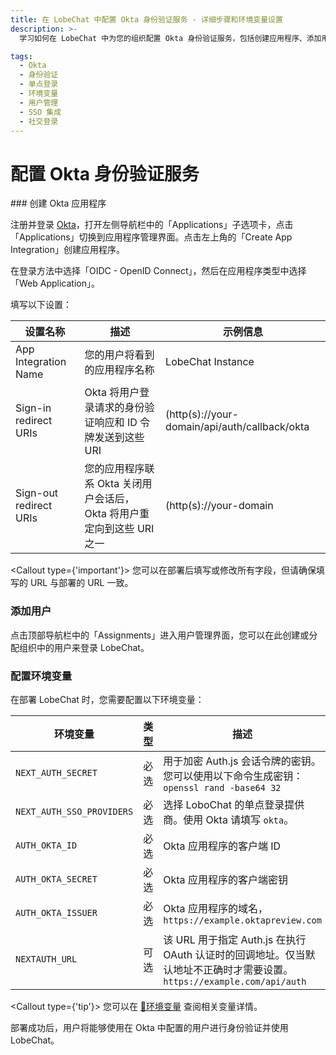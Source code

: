```yaml
---
title: 在 LobeChat 中配置 Okta 身份验证服务 - 详细步骤和环境变量设置
description: >-
  学习如何在 LobeChat 中为您的组织配置 Okta 身份验证服务，包括创建应用程序、添加用户和配置环境变量等。

tags:
  - Okta
  - 身份验证
  - 单点登录
  - 环境变量
  - 用户管理
  - SSO 集成
  - 社交登录
---
```


# 配置 Okta 身份验证服务

<Steps>
  ### 创建 Okta 应用程序

  注册并登录 [Okta][okta-client-page]，打开左侧导航栏中的「Applications」子选项卡，点击「Applications」切换到应用程序管理界面。点击左上角的「Create App Integration」创建应用程序。

  在登录方法中选择「OIDC - OpenID Connect」，然后在应用程序类型中选择「Web Application」。

  填写以下设置：

  | 设置名称                   | 描述                                          | 示例信息                                          |
  | ---------------------- | ------------------------------------------- | --------------------------------------------- |
  | App Integration Name   | 您的用户将看到的应用程序名称                              | LobeChat Instance                             |
  | Sign-in redirect URIs  | Okta 将用户登录请求的身份验证响应和 ID 令牌发送到这些 URI         | (http(s)://your-domain/api/auth/callback/okta |
  | Sign-out redirect URIs | 您的应用程序联系 Okta 关闭用户会话后，Okta 将用户重定向到这些 URI 之一 | (http(s)://your-domain                        |

  <Callout type={'important'}>
    您可以在部署后填写或修改所有字段，但请确保填写的 URL 与部署的 URL 一致。
  </Callout>

  ### 添加用户

  点击顶部导航栏中的「Assignments」进入用户管理界面，您可以在此创建或分配组织中的用户来登录 LobeChat。

  ### 配置环境变量

  在部署 LobeChat 时，您需要配置以下环境变量：

  | 环境变量                      | 类型 | 描述                                                                                   |
  | ------------------------- | -- | ------------------------------------------------------------------------------------ |
  | `NEXT_AUTH_SECRET`        | 必选 | 用于加密 Auth.js 会话令牌的密钥。您可以使用以下命令生成密钥：`openssl rand -base64 32`                         |
  | `NEXT_AUTH_SSO_PROVIDERS` | 必选 | 选择 LoboChat 的单点登录提供商。使用 Okta 请填写 `okta`。                                             |
  | `AUTH_OKTA_ID`            | 必选 | Okta 应用程序的客户端 ID                                                                     |
  | `AUTH_OKTA_SECRET`        | 必选 | Okta 应用程序的客户端密钥                                                                      |
  | `AUTH_OKTA_ISSUER`        | 必选 | Okta 应用程序的域名，`https://example.oktapreview.com`                                       |
  | `NEXTAUTH_URL`            | 可选 | 该 URL 用于指定 Auth.js 在执行 OAuth 认证时的回调地址。仅当默认地址不正确时才需要设置。`https://example.com/api/auth` |

  <Callout type={'tip'}>
    您可以在 [📘环境变量](/zh/docs/self-hosting/environment-variables/auth#okta) 查阅相关变量详情。
  </Callout>
</Steps>

<Callout>
  部署成功后，用户将能够使用在 Okta 中配置的用户进行身份验证并使用 LobeChat。
</Callout>

[okta-client-page]: https://login.okta.com
